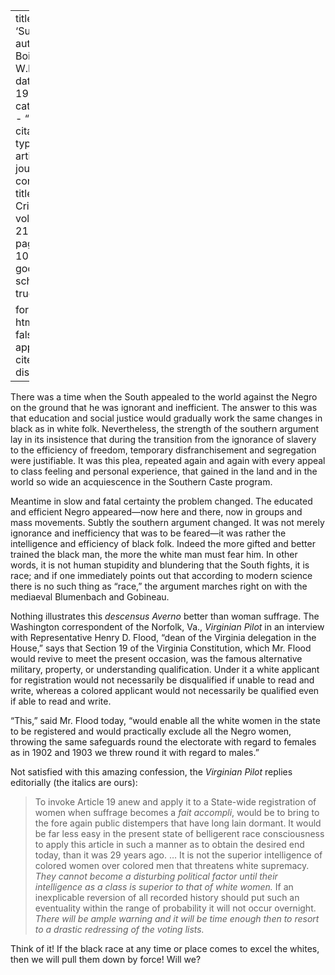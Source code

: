 
---
title: 'Suffrage'
author: Du Bois, W.E.B.
date: May 1920
categories: 
  - ""
citation: 
  type: article-journal
  container-title: The Crisis
  volume: 21
  issue: 1
  page: 9-10
google-scholar: true

format:
  html:
    toc: false
    appendix-cite-as: display
---


There was a time when the South appealed to the world against the Negro on the ground that he was ignorant and inefficient. The answer to this was that education and social justice would gradually work the same changes in black as in white folk. Nevertheless, the strength of the southern argument lay in its insistence that during the transition from the ignorance of slavery to the efficiency of freedom, temporary disfranchisement and segregation were justifiable. It was this plea, repeated again and again with every appeal to class feeling and personal experience, that gained in the land and in the world so wide an acquiescence in the Southern Caste program.

Meantime in slow and fatal certainty the problem changed. The educated and efficient Negro appeared---now here and there, now in groups and mass movements. Subtly the southern argument changed. It was not merely ignorance and inefficiency that was to be feared---it was rather the intelligence and efficiency of black folk. Indeed the more gifted and better trained the black man, the more the white man must fear him. In other words, it is not human stupidity and blundering that the South fights, it is race; and if one immediately points out that according to modern science there is no such thing as "race," the argument marches right on with the mediaeval Blumenbach and Gobineau.

Nothing illustrates this *descensus Averno* better than woman suffrage. The Washington correspondent of the Norfolk, Va., *Virginian Pilot* in an interview with Representative Henry D. Flood, "dean of the Virginia delegation in the House," says that Section 19 of the Virginia Constitution, which Mr. Flood would revive to meet the present occasion, was the famous alternative military, property, or understanding qualification. Under it a white applicant for registration would not necessarily be disqualified if unable to read and write, whereas a colored applicant would not necessarily be qualified even if able to read and write.

"This," said Mr. Flood today, "would enable all the white women in the state to be registered and would practically exclude all the Negro women, throwing the same safeguards round the electorate with regard to females as in 1902 and 1903 we threw round it with regard to males."

Not satisfied with this amazing confession, the *Virginian Pilot* replies editorially (the italics are ours):

> To invoke Article 19 anew and apply it to a State-wide registration of women when suffrage becomes a *fait accompli*, would be to bring to the fore again public distempers that have long lain dormant. It would be far less easy in the present state of belligerent race consciousness to apply this article in such a manner as to obtain the desired end today, than it was 29 years ago. … It is not the superior intelligence of colored women over colored men that threatens white supremacy. *They cannot become a disturbing political factor until their intelligence as a class is superior to that of white women.* If an inexplicable reversion of all recorded history should put such an eventuality within the range of probability it will not occur overnight. *There will be ample warning and it will be time enough then to resort to a drastic redressing of the voting lists.*

Think of it! If the black race at any time or place comes to excel the whites, then we will pull them down by force! Will we?

